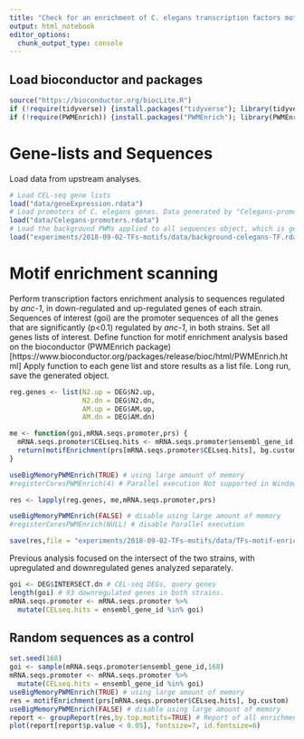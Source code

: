 ```yaml
---
title: "Check for an enrichment of C. elegans transcription factors motifs in the promoter of anc-1 targets"
output: html_notebook
editor_options: 
  chunk_output_type: console
---
```


## Load bioconductor and packages
```r
source("https://bioconductor.org/biocLite.R")
if (!require(tidyverse)) {install.packages("tidyverse"); library(tidyverse)}
if (!require(PWMEnrich)) {install.packages("PWMEnrich"); library(PWMEnrich)}
```

# Gene-lists and Sequences
Load data from upstream analyses.
```r
# Load CEL-seq gene lists
load("data/geneExpression.rdata")
# Load promoters of C. elegans genes. Data generated by "Celegans-promoters.R"
load("data/Celegans-promoters.rdata")
# Load the background PWMs applied to all sequences object, which is generated by "TFs-background.Rmd".
load("experiments/2018-09-02-TFs-motifs/data/background-celegans-TF.rdata")
```


# Motif enrichment scanning
Perform transcription factors enrichment analysis to sequences regulated by *anc-1*, in down-regulated and up-regulated genes of each strain.
Sequences of interest (goi) are the promoter sequences of all the genes that are significantly (p<0.1) regulated by *anc-1*, in both strains.
Set all genes lists of interest.
Define function for motif enrichment analysis based on the bioconductor (PWMEnrich  package)[https://www.bioconductor.org/packages/release/bioc/html/PWMEnrich.html]
Apply function to each gene list and store results as a list file.
Long run, save the generated object.
```r
reg.genes <- list(N2.up = DEG$N2.up,
                  N2.dn = DEG$N2.dn,
                  AM.up = DEG$AM.up,
                  AM.dn = DEG$AM.dn)

me <- function(goi,mRNA.seqs.promoter,prs) {
  mRNA.seqs.promoter$CELseq.hits <- mRNA.seqs.promoter$ensembl_gene_id %in% goi
  return(motifEnrichment(prs[mRNA.seqs.promoter$CELseq.hits], bg.custom))
}

useBigMemoryPWMEnrich(TRUE) # using large amount of memory
#registerCoresPWMEnrich(4) # Parallel execution Not supported in Windows

res <- lapply(reg.genes, me,mRNA.seqs.promoter,prs)

useBigMemoryPWMEnrich(FALSE) # disable using large amount of memory
#registerCoresPWMEnrich(NULL) # disable Parallel execution

save(res,file = "experiments/2018-09-02-TFs-motifs/data/TFs-motif-enrichment-results")
```

Previous analysis focused on the intersect of the two strains, with upregulated and downregulated genes analyzed separately. 
```r
goi <- DEG$INTERSECT.dn # CEL-seq DEGs, query genes
length(goi) # 93 downregulated genes in both strains.
mRNA.seqs.promoter <- mRNA.seqs.promoter %>% 
  mutate(CELseq.hits = ensembl_gene_id %in% goi)
```

## Random sequences as a control
```r
set.seed(168)
goi <- sample(mRNA.seqs.promoter$ensembl_gene_id,168)
mRNA.seqs.promoter <- mRNA.seqs.promoter %>% 
  mutate(CELseq.hits = ensembl_gene_id %in% goi)
useBigMemoryPWMEnrich(TRUE) # using large amount of memory
res = motifEnrichment(prs[mRNA.seqs.promoter$CELseq.hits], bg.custom)
useBigMemoryPWMEnrich(FALSE) # disable using large amount of memory
report <- groupReport(res,by.top.motifs=TRUE) # Report of all enrichment scores.
plot(report[report$p.value < 0.05], fontsize=7, id.fontsize=6)
```


